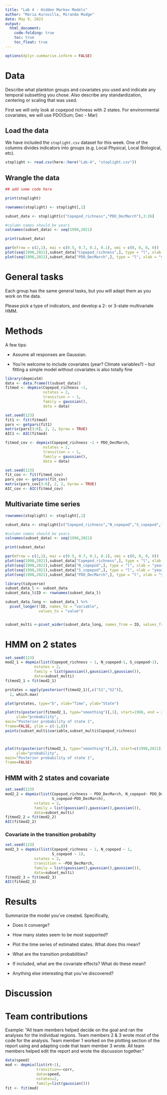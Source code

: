 ```yaml
---
title: "Lab 4 - Hidden Markov Models"
author: "Maria Kuruvilla, Miranda Mudge"
date: May 9, 2023
output: 
  html_document:
    code-folding: true
    toc: true
    toc_float: true
---
```


```r
options(dplyr.summarise.inform = FALSE)
```


# Data

Describe what plankton groups and covariates you used and indicate any temporal 
subsetting you chose. Also describe any standardization, centering or scaling 
that was used. 

First we will only look at copepod richness with 2 states. For environmental covariates, we will use PDO(Sum; Dec - 
Mar)

## Load the data

We have included the `stoplight.csv` dataset for this week. One of the
columns divides indicators into groups (e.g. Local Physical, Local
Biological, etc). 

```r
stoplight <- read.csv(here::here("Lab-4", "stoplight.csv"))
```

## Wrangle the data

```r
## add some code here

print(stoplight)

rownames(stoplight) <- stoplight[,1]

subset_data <- stoplight[c("Copepod_richness","PDO_DecMarch"),3:26]

#column names should be years
colnames(subset_data) <- seq(1998,2021)

print(subset_data)

par(mfrow = c(2,1), mai = c(0.5, 0.7, 0.1, 0.1), omi = c(0, 0, 0, 0))
plot(seq(1998,2021),subset_data["Copepod_richness",], type = "l", xlab = "years", ylab ="Copepod richness")
plot(seq(1998,2021),subset_data["PDO_DecMarch",], type = "l", xlab = "years", ylab ="PDO_DecMarch")

```


# General tasks

Each group has the same general tasks, but you will adapt them as you work on the data.

Please pick a type of indicators, and develop a 2- or 3-state multivariate HMM. 

# Methods

A few tips:

-   Assume all responses are Gaussian.

-   You're welcome to include covariates (year? Climate variables?) --
    but fitting a simple model without covariates is also totally fine
    
```r
library(depmixS4)
data <- data.frame(t(subset_data))
fitmod <- depmix(Copepod_richness ~1,
                 nstates = 2,
                 transition = ~ 1,
                 family = gaussian(),
                 data = data)
```


```r
set.seed(123)
fit1 <- fit(fitmod)
pars <- getpars(fit1)
matrix(pars[3:6], 2, 2, byrow = TRUE)
AIC1 <- AIC(fitmod)

```
```r
fitmod_cov <- depmix(Copepod_richness ~1 + PDO_DecMarch,
                 nstates = 2,
                 transition = ~ 1,
                 family = gaussian(),
                 data = data)
```


```r
set.seed(123)
fit_cov <- fit(fitmod_cov)
pars_cov <- getpars(fit_cov)
matrix(pars_cov[3:6], 2, 2, byrow = TRUE)
AIC_cov <- AIC(fitmod_cov)
```
## Multivariate time series


```r
rownames(stoplight) <- stoplight[,1]

subset_data <- stoplight[c("Copepod_richness","N_copepod","S_copepod","PDO_DecMarch"),3:26]

#column names should be years
colnames(subset_data) <- seq(1998,2021)

print(subset_data)

par(mfrow = c(2,1), mai = c(0.5, 0.7, 0.1, 0.1), omi = c(0, 0, 0, 0))
plot(seq(1998,2021),subset_data["Copepod_richness",], type = "l", xlab = "years", ylab ="Copepod richness")
plot(seq(1998,2021),subset_data["N_copepod",], type = "l", xlab = "years", ylab ="N_copepod")
plot(seq(1998,2021),subset_data["S_copepod",], type = "l", xlab = "years", ylab ="S_copepod")
plot(seq(1998,2021),subset_data["PDO_DecMarch",], type = "l", xlab = "years", ylab ="PDO_DecMarch")


```


```r
library(tidyverse)
subset_data_l <- subset_data
subset_data_l$ID <- rownames(subset_data_l)

subset_data_long <- subset_data_l %>%
  pivot_longer(!ID, names_to = "variable",
               values_to = "value")


subset_multi <-pivot_wider(subset_data_long, names_from = ID, values_from = value, names_repair = "check_unique")
```


# HMM on 2 states
```r
set.seed(123)
mod2_1 = depmix(list(Copepod_richness ~ 1, N_copepod~1, S_copepod~1), 
             nstates = 2, 
             family = list(gaussian(),gaussian(),gaussian()),
             data=subset_multi)
fitmod2_1 = fit(mod2_1)
```

```r
prstates = apply(posterior(fitmod2_1)[,c("S1","S2")], 
  1, which.max)

plot(prstates, type="b", xlab="Time", ylab="State")

```


```r
plot(ts(posterior(fitmod2_1, type="smoothing")[,1], start=1998, end = 2021),
     ylab="probability",
main="Posterior probability of state 1",
frame=FALSE, ylim = c(-1,8))
points(subset_multi$variable,subset_multi$Copepod_richness)



plot(ts(posterior(fitmod2_1, type="smoothing")[,2], start=c(1998,2021)),
     ylab="probability",
main="Posterior probability of state 1",
frame=FALSE)

```



## HMM with 2 states and covariate


```r
set.seed(123)
mod2_2 = depmix(list(Copepod_richness ~ PDO_DecMarch, N_copepod~ PDO_DecMarch, 
                     S_copepod~PDO_DecMarch), 
             nstates = 2, 
             family = list(gaussian(),gaussian(),gaussian()),
             data=subset_multi)
fitmod2_2 = fit(mod2_2)
AIC(fitmod2_2)
```

### Covariate in the transition probabilty

```r
set.seed(123)
mod2_3 = depmix(list(Copepod_richness ~ 1, N_copepod ~ 1, 
                     S_copepod ~ 1), 
             nstates = 2, 
             transition = ~PDO_DecMarch,
             family = list(gaussian(),gaussian(),gaussian()),
             data=subset_multi)
fitmod2_3 = fit(mod2_3)
AIC(fitmod2_3)
```


# Results

Summarize the model you've created. Specifically,

-   Does it converge?

-   How many states seem to be most supported?

-   Plot the time series of estimated states. What does this mean?

-   What are the transition probabilities?

-   If included, what are the covariate effects? What do these mean?

-   Anything else interesting that you've discovered?

# Discussion


# Team contributions

Example: "All team members helped decide on the goal and ran the analyses for the individual regions. Team members 2 & 3 wrote most of the code for the analysis. Team member 1 worked on the plotting section of the report using and adapting code that team member 3 wrote. All team members helped edit the report and wrote the discussion together."

```r

data(speed)
mod <- depmix(list(rt~1),
              transition=~corr,
              data=speed,
              nstates=2,
              family=list(gaussian()))
fit <- fit(mod)

```

